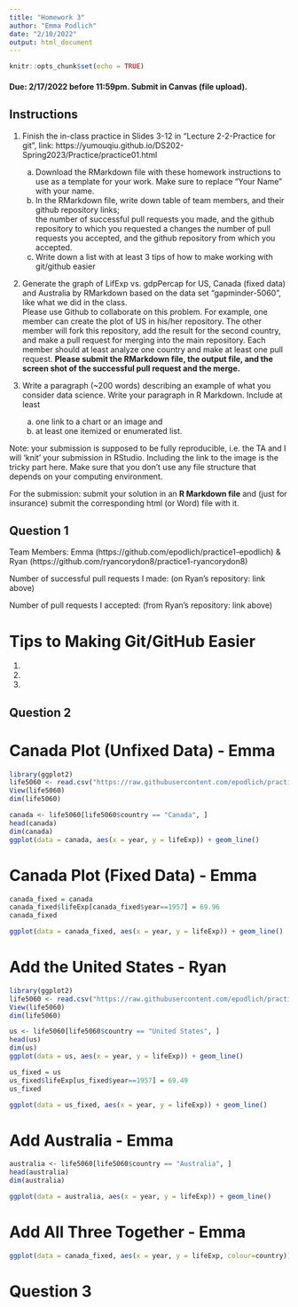 ```yaml
---
title: "Homework 3"
author: "Emma Podlich"
date: "2/10/2022"
output: html_document
---
```


```r
knitr::opts_chunk$set(echo = TRUE)
```

#### Due: 2/17/2022 before 11:59pm. Submit in Canvas (file upload).

## Instructions

1. Finish the in-class practice in Slides 3-12 in "Lecture 2-2-Practice for git", link: https://yumouqiu.github.io/DS202-Spring2023/Practice/practice01.html  
    a. Download the RMarkdown file with these homework instructions to use as a template for your work. Make sure to replace "Your Name" with your name.  
    b. In the RMarkdown file, write down table of team members, and their github repository links;   
the number of successful pull requests you made, and the github repository to which you requested a changes
the number of pull requests you accepted, and the github repository from which you accepted.  
    c. Write down a list with at least 3 tips of how to make working with git/github easier  

2. Generate the graph of LifExp vs. gdpPercap for US, Canada (fixed data) and Australia by RMarkdown based on the data set "gapminder-5060", like what we did in the class.  
Please use Github to collaborate on this problem. For example, one member can create the plot of US in his/her repository. The other member will fork this repository, add the result for the second country, and make a pull request for merging into the main repository. Each member should at least analyze one country and make at least one pull request. **Please submit the RMarkdown file, the output file, and the screen shot of the successful pull request and the merge.**

3. Write a paragraph (~200 words) describing an example of what you consider data science. Write your paragraph in R Markdown. Include at least 
    a. one link to a chart or an image and 
    b. at least one itemized or enumerated list.
    

Note: your submission is supposed to be fully reproducible, i.e. the TA and I will 'knit' your submission in RStudio. Including the link to the image is the tricky part here. Make sure that you don't use any file structure that depends on your computing environment.


For the submission: submit your solution in an **R Markdown file** and (just for insurance) submit the corresponding html (or Word) file with it. 

## Question 1
Team Members: Emma (https://github.com/epodlich/practice1-epodlich) & Ryan (https://github.com/ryancorydon8/practice1-ryancorydon8)

Number of successful pull requests I made: (on Ryan's repository: link above)

Number of pull requests I accepted: (from Ryan's repository: link above)

# Tips to Making Git/GitHub Easier

1.

2.

3.

## Question 2

# Canada Plot (Unfixed Data) - Emma

```r
library(ggplot2)
life5060 <- read.csv("https://raw.githubusercontent.com/epodlich/practice1-epodlich/main/gapminder-5060.csv")
View(life5060)
dim(life5060)

canada <- life5060[life5060$country == "Canada", ]
head(canada)
dim(canada)
ggplot(data = canada, aes(x = year, y = lifeExp)) + geom_line()

```
# Canada Plot (Fixed Data) - Emma

```r
canada_fixed = canada
canada_fixed$lifeExp[canada_fixed$year==1957] = 69.96
canada_fixed

ggplot(data = canada_fixed, aes(x = year, y = lifeExp)) + geom_line()
```

# Add the United States - Ryan

```r
library(ggplot2)
life5060 <- read.csv("https://raw.githubusercontent.com/epodlich/practice1-epodlich/main/gapminder-5060.csv")
View(life5060)
dim(life5060)

us <- life5060[life5060$country == "United States", ]
head(us)
dim(us)
ggplot(data = us, aes(x = year, y = lifeExp)) + geom_line()

```
```r
us_fixed = us
us_fixed$lifeExp[us_fixed$year==1957] = 69.49
us_fixed

ggplot(data = us_fixed, aes(x = year, y = lifeExp)) + geom_line()
```

# Add Australia - Emma

```r
australia <- life5060[life5060$country == "Australia", ]
head(australia)
dim(australia)

ggplot(data = australia, aes(x = year, y = lifeExp)) + geom_line()
```

# Add All Three Together - Emma

```r
ggplot(data = canada_fixed, aes(x = year, y = lifeExp, colour=country)) + geom_line() + geom_line(data = life5060[life5060$country == "United States", ]) + geom_line(data = life5060[life5060$country == "Australia", ])
```

# Question 3

